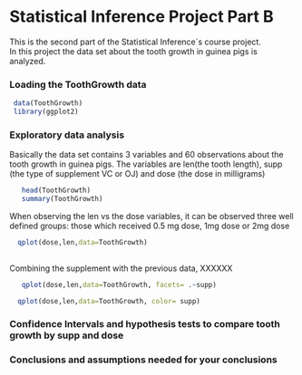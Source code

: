 Statistical Inference Project Part B
========================================================

This is the second part of the Statistical Inference´s course project.  
In this project the data set about the tooth growth in guinea pigs is analyzed. 

### Loading the ToothGrowth data
```r
 
 data(ToothGrowth)
 library(ggplot2)
```
### Exploratory data analysis

Basically the data set contains 3 variables and 60 observations about the tooth growth in guinea pigs.
The variables are  len(the tooth length), supp  (the type of supplement VC or OJ) and dose (the dose in milligrams)

```r

   head(ToothGrowth)
   summary(ToothGrowth)
```
When observing the len vs the dose variables, it can be observed three well defined groups: 
those which received 0.5 mg dose, 1mg dose or 2mg dose
```r
  qplot(dose,len,data=ToothGrowth)
 
```
Combining the supplement with the previous data, XXXXXX
```r
   qplot(dose,len,data=ToothGrowth, facets= .~supp)
```

```r
  qplot(dose,len,data=ToothGrowth, color= supp)
```

### Confidence Intervals and hypothesis tests to compare tooth growth by supp and dose
 
### Conclusions and assumptions needed for your conclusions
 
